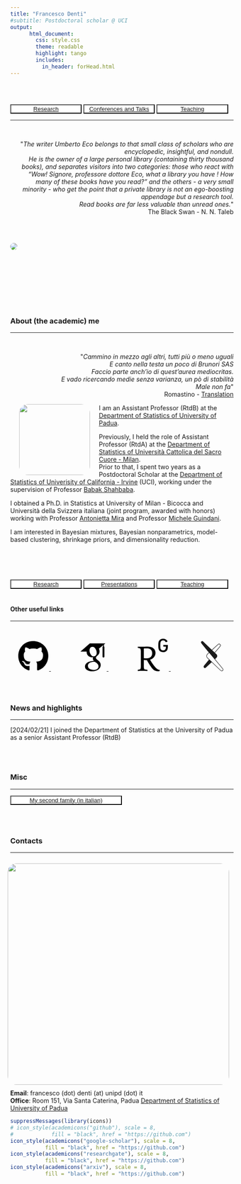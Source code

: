 ```yaml
---
title: "Francesco Denti"
#subtitle: Postdoctoral scholar @ UCI
output: 
      html_document:
        css: style.css
        theme: readable
        highlight: tango
        includes:
          in_header: forHead.html
---
```

<br>

<br>
<button type="button" name="button" class="btn" style="background-color:white;color:blue;width: 32%;">[Research](/Rmarkdowns/Research)</button>
<button type="button" name="button" class="btn" style="background-color:white;color:blue;width: 32%;">[Conferences and Talks](/Rmarkdowns/ConferencesAndTalks)</button>
<button type="button" name="button" class="btn" style="background-color:white;color:blue;width: 32%;">[Teaching](/Rmarkdowns/Teaching)
</button>
<br>

***

<br>
<div style="text-align: right"> 
<p>&quot;<em>The writer Umberto Eco belongs to that small class of scholars who are encyclopedic, insightful, and nondull.<br>He is the owner of a large personal library (containing thirty thousand books), and separates visitors into two categories: those who react with “Wow! Signore, professore dottore Eco, what a library you have ! How many of these books have you read?” and the others - a very small minority - who get the point that a private library is not an ego-boosting appendage but a research tool.<br> Read books are far less valuable than unread ones.</em>&quot; <br> The Black Swan - N. N. Taleb</p>
</div>

<br>
<br>

<div class="article-header">
  <img style = "border-radius: 50px;
  " src="images/newpalm.jpeg" class="article-banner" itemprop="image">
</div>

<br>

<br><br>
  
  

<br><br>

### About (the academic) me
  
---

<br>
<div style="text-align: right"> <p>&quot;<em>Cammino in mezzo agli altri, tutti più o meno uguali<br>
E canto nella testa un poco di Brunori SAS<br>
Faccio parte anch'io di quest'aurea mediocritas.<br>
E vado ricercando medie senza varianza, un pò di stabilità<br>
Male non fa</em>&quot;<br>
Romastino - [Translation](https://translate.google.com/?sl=auto&tl=en&text=Cammino%20in%20mezzo%20agli%20altri%2C%20tutti%20più%20o%20meno%20uguali%0AE%20canto%20nella%20testa%20un%20poco%20di%20Brunori%20SAS%0AFaccio%20parte%20anch%27io%20di%20quest%27aurea%20mediocritas.%0AE%20vado%20ricercando%20medie%20senza%20varianza%2C%20un%20pò%20di%20stabilità%0AMale%20non%20fa%0A&op=translate)
</p>
</div>


<img style="float: left;vertical-align:middle;margin:0px 20px;border-radius: 20px;
  " src="images/fd.jpg" width="160"> 
  
I am an Assistant Professor (RtdB) at the [Department of Statistics of University of Padua](https://www.stat.unipd.it).

Previously, I held the role of Assistant Professor (RtdA) at the [Department of Statistics of Università Cattolica del Sacro Cuore - Milan](https://dipartimenti.unicatt.it/scienze_statistiche).  
Prior to that, I spent two years as a Postdoctoral Scholar at the [Department of Statistics of Univerisity of California - Irvine](https://www.stat.uci.edu/) (UCI), working under the supervision of Professor [Babak Shahbaba](https://www.ics.uci.edu/~babaks/).  

I obtained a Ph.D. in Statistics at University of Milan - Bicocca and Università della Svizzera italiana (joint program, awarded with honors) working with Professor [Antonietta Mira](https://search.usi.ch/en/people/f8960de6d60dd08a79b6c1eb20b7442b/mira-antonietta) and Professor [Michele Guindani](https://www.micheleguindani.info).  

I am interested in Bayesian mixtures, Bayesian nonparametrics, model-based clustering, shrinkage priors, and dimensionality reduction.  


<br>
<br>
<br>
<br>
<button type="button" name="button" class="btn" style="background-color:white;color:blue;width: 32%;">[Research](/Rmarkdowns/Research)</button>
<button type="button" name="button" class="btn" style="background-color:white;color:blue;width: 32%;">[Presentations](/Rmarkdowns/ConferencesAndTalks)</button>
<button type="button" name="button" class="btn" style="background-color:white;color:blue;width: 32%;">[Teaching](/Rmarkdowns/Teaching)
</button>
<br>
<br>

#### Other useful links

--- 


<center>
<a href="https://github.com/fradenti">
<svg viewBox="0 0 512 512" style="height:5em;position:relative;display:inline-block;top:.1em;" xmlns="http://www.w3.org/2000/svg">
  <path d="M165.9 397.4c0 2-2.3 3.6-5.2 3.6-3.3.3-5.6-1.3-5.6-3.6 0-2 2.3-3.6 5.2-3.6 3-.3 5.6 1.3 5.6 3.6zm-31.1-4.5c-.7 2 1.3 4.3 4.3 4.9 2.6 1 5.6 0 6.2-2s-1.3-4.3-4.3-5.2c-2.6-.7-5.5.3-6.2 2.3zm44.2-1.7c-2.9.7-4.9 2.6-4.6 4.9.3 2 2.9 3.3 5.9 2.6 2.9-.7 4.9-2.6 4.6-4.6-.3-1.9-3-3.2-5.9-2.9zM244.8 8C106.1 8 0 113.3 0 252c0 110.9 69.8 205.8 169.5 239.2 12.8 2.3 17.3-5.6 17.3-12.1 0-6.2-.3-40.4-.3-61.4 0 0-70 15-84.7-29.8 0 0-11.4-29.1-27.8-36.6 0 0-22.9-15.7 1.6-15.4 0 0 24.9 2 38.6 25.8 21.9 38.6 58.6 27.5 72.9 20.9 2.3-16 8.8-27.1 16-33.7-55.9-6.2-112.3-14.3-112.3-110.5 0-27.5 7.6-41.3 23.6-58.9-2.6-6.5-11.1-33.3 2.6-67.9 20.9-6.5 69 27 69 27 20-5.6 41.5-8.5 62.8-8.5s42.8 2.9 62.8 8.5c0 0 48.1-33.6 69-27 13.7 34.7 5.2 61.4 2.6 67.9 16 17.7 25.8 31.5 25.8 58.9 0 96.5-58.9 104.2-114.8 110.5 9.2 7.9 17 22.9 17 46.4 0 33.7-.3 75.4-.3 83.6 0 6.5 4.6 14.4 17.3 12.1C428.2 457.8 496 362.9 496 252 496 113.3 383.5 8 244.8 8zM97.2 352.9c-1.3 1-1 3.3.7 5.2 1.6 1.6 3.9 2.3 5.2 1 1.3-1 1-3.3-.7-5.2-1.6-1.6-3.9-2.3-5.2-1zm-10.8-8.1c-.7 1.3.3 2.9 2.3 3.9 1.6 1 3.6.7 4.3-.7.7-1.3-.3-2.9-2.3-3.9-2-.6-3.6-.3-4.3.7zm32.4 35.6c-1.6 1.3-1 4.3 1.3 6.2 2.3 2.3 5.2 2.6 6.5 1 1.3-1.3.7-4.3-1.3-6.2-2.2-2.3-5.2-2.6-6.5-1zm-11.4-14.7c-1.6 1-1.6 3.6 0 5.9 1.6 2.3 4.3 3.3 5.6 2.3 1.6-1.3 1.6-3.9 0-6.2-1.4-2.3-4-3.3-5.6-2z"></path>
</svg>
</svg></a>
&nbsp; &nbsp; &nbsp; &nbsp; &nbsp; &nbsp; &nbsp; &nbsp;
<a href="https://scholar.google.it/citations?hl=it&user=8WqmGiEAAAAJ">
<svg viewBox="0 -60 384 512" style="position:relative;display:inline-block;top:.1em;fill:black;height:6em;href:https://github.com;" xmlns="http://www.w3.org/2000/svg">
  <g groupmode="layer" id="layer6" label="icon">
    <path style="stroke-width:0.0647871" d="M 343.75868,106.66243 V 79.430205 L 363.52365,63.999997 H 149.63354 L 20.476345,176.2736 h 85.656075 c -0.15534,2.12494 -0.21914,4.04644 -0.21914,6.22563 0,20.84472 7.2192,38.08662 21.67203,51.86089 14.45284,13.79702 32.25124,20.64784 53.32651,20.64784 4.92319,0 9.75059,-0.36794 14.43842,-1.02419 -2.90722,6.50082 -4.37457,12.52302 -4.37457,18.14228 0,9.87526 4.49924,20.4304 13.46715,31.6418 -39.23377,2.6705 -68.06112,9.73264 -86.43702,21.16322 -10.53108,6.49907 -19.000207,14.70396 -25.390349,24.5311 -6.390569,9.89933 -9.577754,20.51525 -9.577754,31.9616 0,9.64822 2.062375,18.33611 6.21907,26.06233 4.156694,7.7263 9.577757,14.07047 16.312223,18.98408 6.71825,4.96781 14.46899,9.10088 23.219,12.46874 8.73429,3.34378 17.40643,5.71858 26.06106,7.06258 8.62707,1.34222 17.20471,1.9985 25.70579,1.9985 13.46887,0 26.95353,-1.73428 40.54711,-5.18707 13.56165,-3.48461 26.28022,-8.64143 38.17105,-15.4927 11.85935,-6.80488 21.51545,-16.0865 28.9219,-27.7183 7.39024,-11.67998 11.09457,-24.80499 11.09457,-39.33613 0,-11.01584 -2.24964,-21.03852 -6.7502,-30.14073 -4.46864,-9.07202 -9.93785,-16.54102 -16.45271,-22.34403 -6.5008,-5.81263 -12.99987,-11.15539 -19.51512,-15.9679 -6.50083,-4.84488 -12.00021,-9.75058 -16.46884,-14.8129 -4.4848,-5.04657 -6.73444,-10.05419 -6.73444,-14.98395 0,-4.92145 1.73422,-9.67183 5.21588,-14.26559 3.45451,-4.6095 7.67376,-9.04795 12.60967,-13.30571 4.93756,-4.24944 9.87523,-8.96788 14.79665,-14.13302 4.92147,-5.14719 9.14072,-11.82739 12.60971,-20.00822 3.48467,-8.17907 5.20318,-17.44489 5.20318,-27.75679 0,-13.4527 -2.54714,-24.46065 -7.54735,-33.31348 -0.59369,-1.02243 -1.21757,-1.80338 -1.87511,-3.02225 l 56.90745,-46.672136 v 17.118526 c -7.39373,0.92969 -6.62422,5.34582 -6.62422,10.6352 v 128.66719 c 0,5.95832 4.8751,10.83382 10.83386,10.83382 h 3.98869 c 5.95835,0 10.83386,-4.87506 10.83386,-10.83382 V 117.29282 c 0,-5.27669 0.77741,-9.68801 -6.56167,-10.63039 z M 236.39865,329.14114 c 1.14099,0.7503 3.7039,2.78075 7.7184,6.03838 4.0495,3.24319 6.797,5.69582 8.26567,7.41432 1.43851,1.66381 3.5792,4.16501 6.37617,7.54734 2.81268,3.3744 4.7184,6.30394 5.71853,8.73425 1.00016,2.4767 2.01603,5.46089 3.04636,8.94556 0.98567,3.44488 1.48486,6.97595 1.48486,10.56169 0,17.04813 -6.56338,29.68007 -19.65604,37.85915 -13.125,8.18083 -28.76651,12.27368 -46.93767,12.27368 -9.18709,0 -18.2031,-1.09289 -27.06247,-3.1951 -8.84322,-2.11665 -17.31192,-5.3362 -25.39035,-9.60185 -8.07846,-4.25771 -14.57754,-10.20337 -19.50072,-17.79659 -4.93764,-7.64012 -7.40645,-16.41464 -7.40645,-26.24962 0,-10.32022 2.79692,-19.28987 8.42233,-26.90588 5.59343,-7.62564 12.93774,-13.3919 22.03208,-17.3154 9.0624,-3.94582 18.24946,-6.74232 27.56166,-8.39827 9.31221,-1.7023 18.79679,-2.555 28.43842,-2.555 4.46862,0 7.93582,0.25115 10.40465,0.69607 0.45456,0.21918 3.03188,2.07025 7.73456,5.56326 4.70401,3.46237 7.62565,5.59519 8.75047,6.38401 z m -3.35823,-100.5779 c -7.40648,8.85938 -17.73454,13.2882 -30.95363,13.2882 -11.85933,0 -22.29766,-4.76482 -31.26554,-14.31195 -8.99984,-9.52309 -15.42235,-20.32803 -19.34408,-32.43061 -3.93752,-12.10871 -5.90585,-23.98423 -5.90585,-35.648 0,-13.6942 3.59542,-25.35184 10.7809,-34.97598 7.18727,-9.64952 17.49915,-14.48477 30.93786,-14.48477 11.87507,0 22.37423,5.03825 31.43704,15.15677 9.09434,10.08482 15.60961,21.41303 19.5169,33.96799 3.92176,12.5392 5.87345,24.52979 5.87345,35.98399 0,13.44658 -3.70256,24.60984 -11.07663,33.45436 z" id="path2"></path>
  </g>
</svg>
</a>
&nbsp; &nbsp; &nbsp; &nbsp; &nbsp; &nbsp; &nbsp; &nbsp;
<a href="https://www.researchgate.net/profile/Francesco-Denti-2">
<svg viewBox="0 -60 384 512" style="position:relative;display:inline-block;top:.1em;fill:black;height:7em;href:https://github.com;" xmlns="http://www.w3.org/2000/svg">
  <g groupmode="layer" id="layer6" label="icon">
    <path style="stroke-width:0.0663148" d="M 228.65968,408.10149 C 208.46616,386.12784 181.4422,350.83324 158.962,310.93516 c 37.13444,-8.68487 64.63318,-43.55027 64.63318,-78.38386 0,-51.3457 -39.88089,-75.17678 -92.16329,-75.17678 -27.02266,0 -48.583367,1.36546 -68.715441,1.36546 -18.369155,0 -36.722401,0 -48.154153,-0.4447 v 13.30466 l 17.401097,3.19159 c 11.968845,2.30214 18.78249,7.76579 18.78249,36.21494 v 180.59919 c 0,28.43543 -6.813222,33.92871 -18.78249,36.19953 l -17.401097,3.25258 v 13.25908 c 12.367998,-0.4447 33.912828,-1.3513 55.473533,-1.3513 20.62404,0 47.217451,0.9066 58.680561,1.3513 v -13.25908 l -23.84698,-3.25258 c -12.366696,-1.796 -18.813848,-7.7641 -18.813848,-36.19953 v -76.54225 c 11.002507,0.92078 20.624038,0.92078 35.325548,0.92078 27.95932,49.94887 54.55102,87.55896 69.65214,104.9618 13.779,16.52587 34.84949,27.05401 61.44162,27.05401 7.78128,0 16.02316,-1.36721 21.05458,-3.68315 v -11.89361 c -16.49625,0 -32.99204,-11.47725 -44.8702,-24.3213 z M 119.06392,295.34424 c -15.59093,0 -22.434257,-0.41463 -33.007939,-1.41103 V 178.91935 c 10.573682,-0.92079 24.751869,-0.92079 37.135739,-0.92079 38.53132,0 61.42745,20.19525 61.42745,56.83902 0,36.21495 -24.73641,60.50666 -65.55525,60.50666 z m 139.93416,-115.7035 c -0.4606,-2.4087 -0.87524,-5.21701 -1.24303,-8.45544 -0.38328,-3.26846 -0.63033,-7.10411 -0.78243,-11.63108 -0.15386,-4.49562 -0.21509,-9.98891 -0.21509,-16.28098 0,-6.32297 0.0616,-11.7398 0.21509,-16.25087 0.15258,-4.52698 0.39915,-8.4099 0.78243,-11.64703 0.36778,-3.22291 0.78243,-6.0467 1.24303,-8.45541 0.4447,-2.4246 1.02776,-4.72679 1.78055,-6.981678 3.94262,-11.923264 10.40396,-20.884861 19.44246,-26.901503 9.0226,-6.015342 20.08653,-9.036752 33.22147,-9.036752 6.75224,0 12.87587,0.782429 18.30773,2.377345 5.37082,1.580761 10.1887,3.760457 14.43897,6.552435 4.18926,2.762339 7.81137,6.015349 10.80317,9.698476 3.06868,3.697285 5.53882,7.641624 7.47319,11.877718 0.75106,1.349583 0.53752,2.424608 -0.65998,3.175676 l -16.68012,6.858773 c -1.41275,0.75278 -2.40869,0.36907 -3.19287,-1.12058 -3.74283,-6.93613 -6.93611,-11.49275 -12.18281,-14.806757 -5.30941,-3.299853 -10.22007,-4.865129 -18.3077,-4.865129 -8.79314,0 -12.7216,1.748734 -18.22953,5.693102 -5.46364,3.867008 -9.46901,8.732137 -11.83217,16.142614 -0.47437,1.33581 -0.9053,2.99348 -1.41104,4.94203 -0.41463,1.97991 -0.75278,4.40452 -0.9663,7.24247 -0.21544,2.83925 -0.41464,6.35308 -0.59855,10.49678 -0.12246,4.14373 -0.18403,9.17686 -0.18403,15.00788 0,5.86107 0.0616,10.8942 0.18403,15.03794 0.18402,4.12779 0.38328,7.64162 0.59855,10.48086 0.2135,2.86931 0.55167,5.27805 0.9663,7.27386 0.50616,1.91846 0.93667,3.57483 1.41104,4.92613 2.36316,7.38084 5.74037,11.41585 10.71205,14.65467 4.91068,3.28394 10.55651,5.64755 19.34965,5.64755 7.81134,0 14.96232,-2.22524 19.62634,-5.61746 4.61979,-3.39094 8.45544,-7.87108 10.17452,-13.99472 0.75281,-2.57843 1.71916,-5.78588 2.3791,-9.71393 0.59853,-3.92843 0.59853,-8.08632 0.59853,-13.82497 0,-0.9066 -0.5074,-1.36721 -1.3513,-1.36721 h -26.71631 c -1.50383,0 -2.24073,-0.73558 -2.24073,-2.23898 v -15.31466 c 0,-1.51931 0.7369,-2.25661 2.24073,-2.25661 h 49.02807 c 1.53521,0 2.25661,0.73688 2.25661,2.25661 v 13.08938 c 0,6.93614 0,13.36612 -0.7214,19.32001 -0.69131,5.95392 -1.62625,11.10951 -2.80789,14.86822 -3.74453,11.7712 -9.68254,20.14969 -18.78247,26.39405 -9.1313,6.29165 -20.90079,9.68257 -33.6838,9.68257 -13.13494,0 -24.19891,-3.02183 -33.22147,-9.0226 -9.0385,-6.07635 -15.49984,-14.99239 -19.44246,-26.91566 -0.75279,-2.25489 -1.33585,-4.57253 -1.78055,-6.99714 z" id="path2"></path>
  </g>
</svg>
</a>
&nbsp; &nbsp; &nbsp; &nbsp; &nbsp; &nbsp; &nbsp; &nbsp;
<a href="https://arxiv.org/search/?query=Denti%2C+Francesco&searchtype=author&abstracts=show&order=-announced_date_first&size=50">
<svg viewBox="0 0 448 512" style="position:relative;display:inline-block;top:.1em;fill:black;height:5em;href:https://github.com;" xmlns="http://www.w3.org/2000/svg">
  <g label="icon" id="layer6" groupmode="layer">
    <g transform="matrix(1.5499998,0,0,-1.5499998,-123.19936,553.59966)" id="g4" style="stroke-width:0.645161">
      <path fill="currentColor" d="m 119.65,351.996 c -5.84961,0.13477 -11.1943,-3.29883 -13.502,-8.67578 -2.19629,-5.27051 -0.61914,-8.9668 4.19727,-15.8652 7.05469,-10.3799 78.8242,-96.5625 78.8242,-96.5625 l -15.8828,-14.8633 c -13.3809,-13.3779 -13.9561,-31.333 -1.50977,-43.7754 l 18.4922,-17.6133 -51.5977,-63.377 c -4.00586,-4.26758 -6.48535,-11.7559 -4.24805,-17.1309 2.27832,-5.53613 7.69727,-9.12891 13.6836,-9.07031 3.83398,0.0957 7.43262,1.87402 9.83789,4.86133 l 61.3691,57.0566 94.5762,-90.0703 c 3.19434,-3.08398 7.44336,-4.83984 11.8828,-4.91016 1.60449,0.0039 3.19824,0.245117 4.73242,0.714844 5.7793,1.80566 10.249,6.41797 11.8711,12.252 1.2998,5.47363 -0.27637,11.2334 -4.18164,15.2832 l -83.0859,100.011996 14.8789,13.834 c 11.0957,10.0029 11.1543,27.3906 0.12695,37.4688 l -16.2949,15.6309 56.2559,66.4434 0.0742,0.0859 0.0664,0.0899 c 5.02734,6.53125 7.43164,11.5615 4.83984,17.9395 -3.13379,5.96875 -8.69727,10.29 -15.2559,11.8516 -0.67676,0.0908 -1.35938,0.13574 -2.04297,0.13671 l -0.004,-0.0117 c -4.42871,-0.27051 -8.61035,-2.13086 -11.7754,-5.24023 l -0.13086,-0.10743 -0.12304,-0.11132 -65.207,-59.127 -89.8965,86.2402 c 0,0 -5.33398,6.47754 -10.9707,6.61133 z m 178.104,-33.041 c 0.47852,-0.002 0.95703,-0.0332 1.43164,-0.0957 4.84277,-1.33301 8.95605,-4.54004 11.4316,-8.91016 1.44922,-3.5625 1.00293,-6.45703 -4.19727,-13.2148 l -56.0586,-66.2188 -26.375,25.3027 64.9551,58.9062 c 2.33887,2.41504 5.46484,3.91113 8.8125,4.2168 v 0.0137 z M 192.436,227.402 334.446,57.244 c 2.78711,-3.48926 4.5293,-6.97949 3.3418,-10.9121 -1.16113,-4.30273 -4.43457,-7.71777 -8.68555,-9.05664 -1.08105,-0.333984 -2.20508,-0.503906 -3.33594,-0.505859 -3.20801,0.07617 -6.26953,1.35645 -8.57617,3.58789 l -142.033,135.284999 c -11.1719,11.1719 -9.48242,26.0195 1.39258,36.8945 z" id="path2" style="stroke-width:0.416233"></path>
    </g>
  </g>
</svg>
</a>
</center>

<br><br>

### News and highlights

---  

[2024/02/21] I joined the Department of Statistics at the University of Padua as a senior Assistant Professor (RtdB)


<br><br>

### Misc

---

<button type="button" name="button" class="btn" style="background-color:white;color:blue;width: 50%;">[My second family (in italian)](http://www.compagniameteor.it/)</button>

<br><br>

### Contacts

---



<div class="article-header">
  <img 
  style="float: right;vertical-align:middle;margin:10px 10px;border-radius: 20px;
  " src="images/glicine.jpg" class="article-banner" itemprop="image"
  width="500" 
     height="500">
</div>
**Email**: francesco (dot) denti (at) unipd (dot) it  
**Office**: Room 151, Via Santa Caterina, Padua
[Department of Statistics of University of Padua](https://www.stat.unipd.it)

```r
suppressMessages(library(icons))
# icon_style(academicons("github"), scale = 8, 
#            fill = "black", href = "https://github.com")
icon_style(academicons("google-scholar"), scale = 8, 
           fill = "black", href = "https://github.com")
icon_style(academicons("researchgate"), scale = 8, 
           fill = "black", href = "https://github.com")
icon_style(academicons("arxiv"), scale = 8, 
           fill = "black", href = "https://github.com")
```

